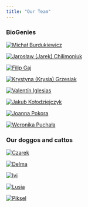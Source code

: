 ```yaml
---
title: "Our Team"
---
```


### BioGenies
::: {layout-ncol=4}
[![Michał Burdukiewicz](fig/ppl/mb.jpeg "Michał Burdukiewicz"){}]()

[![Jarosław (Jarek) Chilimoniuk](fig/ppl/jc.png "Jarosław (Jarek) Chilimoniuk"){}]()

[![Filip Gaj](fig/ppl/fg.jpeg "Filip Gaj"){}]()

[![Krystyna (Krysia) Grzesiak](fig/ppl/kg.jpeg "Krystyna (Krysia) Grzesiak with Czarek"){}]()

[![Valentín Iglesias](fig/ppl/vi.png "Valentín Iglesias"){}]()

[![Jakub Kołodziejczyk](fig/ppl/jk.jpeg "Jakub Kołodziejczyk"){}]()

[![Joanna Pokora](fig/ppl/jp.jpeg "Joanna Pokora"){}]()

[![Weronika Puchała](fig/ppl/wp.png "Weronika Puchała with Lusia"){}]()

:::

### Our doggos and cattos
::: {layout-ncol=4}
[![Czarek](fig/ppl/Czarson.jpeg "Climbing dog"){}]()

[![Delma](fig/ppl/Delma.jpeg "Cuddly dog"){}]()

[![Ivi](fig/ppl/ivi.jpg "Tiny dog"){}]()

[![Lusia](fig/ppl/Lusia.jpeg "Sleepy dog"){}]()

[![Piksel](fig/ppl/piksel.jpeg "Hot dog"){}]()
:::
